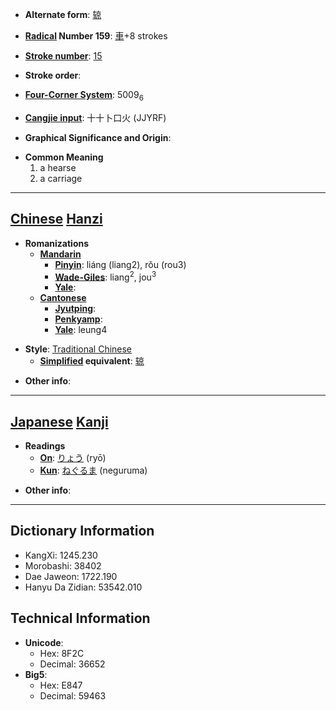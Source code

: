 * '''Alternate form''': [[辌]]

* '''[[Wiktionary:Chinese radical index| Radical]] Number 159''': [[Wiktionary:Chinese radical index 車|車]]+8 strokes

* '''[[Wiktionary:Chinese total strokes index|Stroke number]]''': [[Wiktionary:Chinese total strokes index 15|15]]

* '''Stroke order''': 

* '''[[Wiktionary:Chinese four corner index|Four-Corner System]]''': 5009<sub>6</sub>

* '''[[Wiktionary:Chinese Cangjie index|Cangjie input]]''': 十十卜口火 (JJYRF)

* '''Graphical Significance and Origin''': 

* '''Common Meaning'''
*#a hearse
*# a carriage


----

== [[Chinese]] [[Hanzi]] ==

* '''Romanizations'''
** '''[[Mandarin]]'''
*** '''[[Pinyin]]''': liáng (liang2), rǒu (rou3)
*** '''[[Wade-Giles]]''': liang<sup>2</sup>, jou<sup>3</sup>
*** '''[[Yale]]''': 
** '''[[Cantonese]]'''
*** '''[[Jyutping]]''':
*** '''[[Penkyamp]]''': 
*** '''[[Yale]]''': leung4

* '''Style''': [[Traditional Chinese]] 
** '''[[Simplified Chinese|Simplified]] equivalent''': [[辌]]

* '''Other info''': 

----

== [[Japanese]] [[Kanji]] ==

* '''Readings'''
** '''[[On]]''': [[りょう]] (ryō)
** '''[[Kun]]''': [[ねぐるま]] (neguruma)

* '''Other info''':  

----

== Dictionary Information ==

* KangXi: 1245.230
* Morobashi: 38402
* Dae Jaweon: 1722.190
* Hanyu Da Zidian: 53542.010

== Technical Information ==

* '''Unicode''':
** Hex: 8F2C
** Decimal: 36652
* '''Big5''':
** Hex: E847
** Decimal: 59463